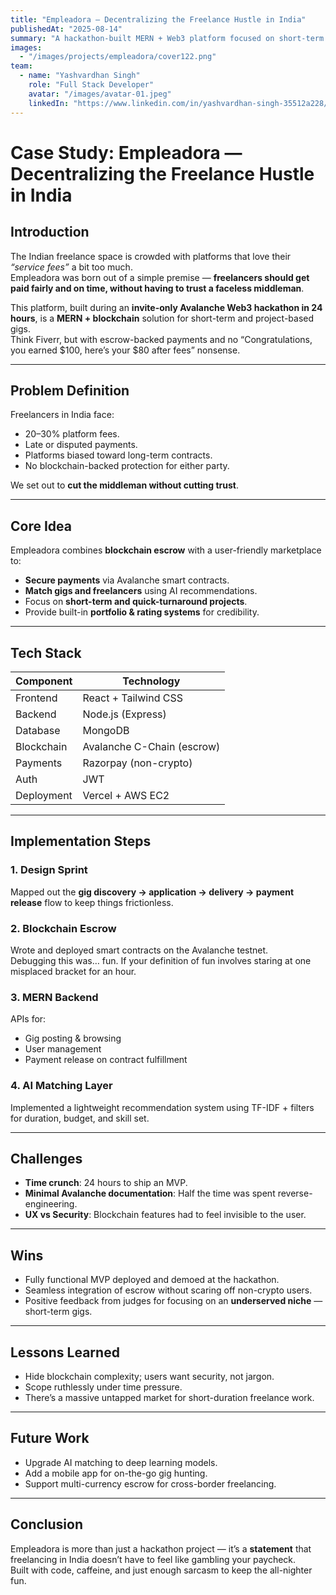 ```yaml
---
title: "Empleadora — Decentralizing the Freelance Hustle in India"
publishedAt: "2025-08-14"
summary: "A hackathon-built MERN + Web3 platform focused on short-term freelance gigs in India, using blockchain escrow to keep payments secure."
images:
  - "/images/projects/empleadora/cover122.png"
team:
  - name: "Yashvardhan Singh"
    role: "Full Stack Developer"
    avatar: "/images/avatar-01.jpeg"
    linkedIn: "https://www.linkedin.com/in/yashvardhan-singh-35512a228/"
---
```


# Case Study: Empleadora — Decentralizing the Freelance Hustle in India

## Introduction

The Indian freelance space is crowded with platforms that love their *“service fees”* a bit too much.  
Empleadora was born out of a simple premise — **freelancers should get paid fairly and on time, without having to trust a faceless middleman**.

This platform, built during an **invite-only Avalanche Web3 hackathon in 24 hours**, is a **MERN + blockchain** solution for short-term and project-based gigs.  
Think Fiverr, but with escrow-backed payments and no “Congratulations, you earned $100, here’s your $80 after fees” nonsense.

---

## Problem Definition

Freelancers in India face:
- 20–30% platform fees.
- Late or disputed payments.
- Platforms biased toward long-term contracts.
- No blockchain-backed protection for either party.

We set out to **cut the middleman without cutting trust**.

---

## Core Idea

Empleadora combines **blockchain escrow** with a user-friendly marketplace to:
- **Secure payments** via Avalanche smart contracts.
- **Match gigs and freelancers** using AI recommendations.
- Focus on **short-term and quick-turnaround projects**.
- Provide built-in **portfolio & rating systems** for credibility.

---

## Tech Stack

| Component       | Technology                  |
|-----------------|-----------------------------|
| Frontend        | React + Tailwind CSS         |
| Backend         | Node.js (Express)            |
| Database        | MongoDB                      |
| Blockchain      | Avalanche C-Chain (escrow)   |
| Payments        | Razorpay (non-crypto)        |
| Auth            | JWT                          |
| Deployment      | Vercel + AWS EC2             |

---

## Implementation Steps

### 1. Design Sprint
Mapped out the **gig discovery → application → delivery → payment release** flow to keep things frictionless.

### 2. Blockchain Escrow
Wrote and deployed smart contracts on the Avalanche testnet.  
Debugging this was… fun. If your definition of fun involves staring at one misplaced bracket for an hour.

### 3. MERN Backend
APIs for:
- Gig posting & browsing
- User management
- Payment release on contract fulfillment

### 4. AI Matching Layer
Implemented a lightweight recommendation system using TF-IDF + filters for duration, budget, and skill set.

---

## Challenges

- **Time crunch**: 24 hours to ship an MVP.
- **Minimal Avalanche documentation**: Half the time was spent reverse-engineering.
- **UX vs Security**: Blockchain features had to feel invisible to the user.

---

## Wins

- Fully functional MVP deployed and demoed at the hackathon.
- Seamless integration of escrow without scaring off non-crypto users.
- Positive feedback from judges for focusing on an **underserved niche** — short-term gigs.

---

## Lessons Learned

- Hide blockchain complexity; users want security, not jargon.
- Scope ruthlessly under time pressure.
- There’s a massive untapped market for short-duration freelance work.

---

## Future Work

- Upgrade AI matching to deep learning models.
- Add a mobile app for on-the-go gig hunting.
- Support multi-currency escrow for cross-border freelancing.

---

## Conclusion

Empleadora is more than just a hackathon project — it’s a **statement** that freelancing in India doesn’t have to feel like gambling your paycheck.  
Built with code, caffeine, and just enough sarcasm to keep the all-nighter fun.

